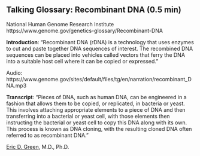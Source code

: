 ## Talking Glossary: Recombinant DNA (0.5 min)

National Human Genome Research Institute
https://www.genome.gov/genetics-glossary/Recombinant-DNA

**Introduction**: "Recombinant DNA (rDNA) is a technology that uses enzymes to cut and paste together DNA sequences of interest. The recombined DNA sequences can be placed into vehicles called vectors that ferry the DNA into a suitable host cell where it can be copied or expressed."


Audio: https://www.genome.gov/sites/default/files/tg/en/narration/recombinant_DNA.mp3


**Transcript**: "Pieces of DNA, such as human DNA, can be engineered in a fashion that allows them to be copied, or replicated, in bacteria or yeast. This involves attaching appropriate elements to a piece of DNA and then transferring into a bacterial or yeast cell, with those elements then instructing the bacterial or yeast cell to copy this DNA along with its own. This process is known as DNA cloning, with the resulting cloned DNA often referred to as recombinant DNA."

[Eric D. Green](https://www.genome.gov/staff/Eric-D-Green-MD-PhD), M.D., Ph.D.
